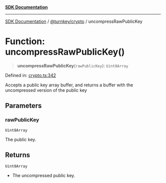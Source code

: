 [**SDK Documentation**](../../../README.mdx)

***

[SDK Documentation](../../../packages.mdx) / [@turnkey/crypto](../README.mdx) / uncompressRawPublicKey

# Function: uncompressRawPublicKey()

> **uncompressRawPublicKey**(`rawPublicKey`): `Uint8Array`

Defined in: [crypto.ts:342](https://github.com/tkhq/sdk/blob/078f5423e923fbd1d7fd39440402d7f01d09c3d0/packages/crypto/src/crypto.ts#L342)

Accepts a public key array buffer, and returns a buffer with the uncompressed version of the public key

## Parameters

### rawPublicKey

`Uint8Array`

The public key.

## Returns

`Uint8Array`

- The uncompressed public key.
